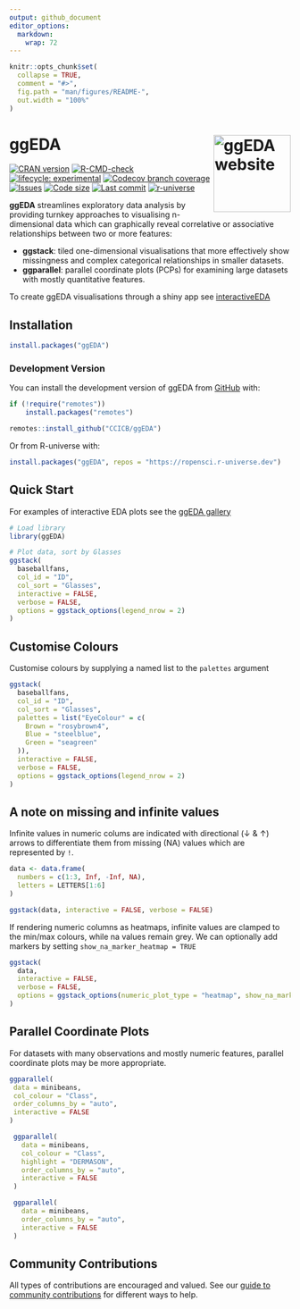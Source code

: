 ```yaml
---
output: github_document
editor_options: 
  markdown: 
    wrap: 72
---
```


<!-- README.md is generated from README.Rmd. Please edit that file -->

```r
knitr::opts_chunk$set(
  collapse = TRUE,
  comment = "#>",
  fig.path = "man/figures/README-",
  out.width = "100%"
)
```

# ggEDA <a href="https://CCICB.github.io/ggEDA/"><img src="man/figures/logo.png" alt="ggEDA website" align="right" height="138"/></a>

<!-- badges: start -->
[![CRAN version](https://img.shields.io/cran/v/ggEDA.svg)](https://CRAN.R-project.org/package=ggEDA)   [![R-CMD-check](https://github.com/CCICB/ggEDA/actions/workflows/R-CMD-check.yaml/badge.svg)](https://github.com/CCICB/ggEDA/actions/workflows/R-CMD-check.yaml) [![lifecycle: experimental](https://img.shields.io/badge/lifecycle-experimental-orange.svg)](https://lifecycle.r-lib.org/articles/stages.html#experimental) [![Codecov branch coverage](https://codecov.io/gh/CCICB/ggEDA/branch/main/graph/badge.svg)](https://app.codecov.io/gh/CCICB/ggEDA?branch=main) [![Issues](https://img.shields.io/github/issues/CCICB/ggEDA)](https://github.com/CCICB/ggEDA/issues) [![Code size](https://img.shields.io/github/languages/code-size/CCICB/ggEDA)](https://github.com/CCICB/ggEDA) [![Last commit](https://img.shields.io/github/last-commit/CCICB/ggEDA)](https://github.com/CCICB/ggEDA/commits/main) [![r-universe](https://ccicb.r-universe.dev/badges/ggEDA)](https://ccicb.r-universe.dev)
<!-- badges: end -->

**ggEDA** streamlines exploratory data analysis by providing turnkey
approaches to visualising n-dimensional data which can graphically
reveal correlative or associative relationships between two or more
features:

-   **ggstack**: tiled one-dimensional visualisations that more
    effectively show missingness and complex categorical relationships
    in smaller datasets.
-   **ggparallel**: parallel coordinate plots (PCPs) for
    examining large datasets with mostly quantitative features.

To create ggEDA visualisations through a shiny app see [interactiveEDA](https://github.com/CCICB/interactiveEDA)

## Installation

``` r
install.packages("ggEDA")
```

### Development Version

You can install the development version of ggEDA from
[GitHub](https://github.com/CCICB/ggEDA) with:

``` r
if (!require("remotes"))
    install.packages("remotes")

remotes::install_github("CCICB/ggEDA")
```

Or from R-universe with:

``` r
install.packages("ggEDA", repos = "https://ropensci.r-universe.dev")
```

## Quick Start

For examples of interactive EDA plots see the [ggEDA
gallery](https://CCICB.github.io/ggEDA/articles/gallery.html)

```r
# Load library
library(ggEDA)

# Plot data, sort by Glasses
ggstack(
  baseballfans,
  col_id = "ID",
  col_sort = "Glasses",
  interactive = FALSE,
  verbose = FALSE,
  options = ggstack_options(legend_nrow = 2)
)
```

## Customise Colours

Customise colours by supplying a named list to the `palettes` argument

```r
ggstack(
  baseballfans,
  col_id = "ID",
  col_sort = "Glasses",
  palettes = list("EyeColour" = c(
    Brown = "rosybrown4",
    Blue = "steelblue",
    Green = "seagreen"
  )),
  interactive = FALSE,
  verbose = FALSE,
  options = ggstack_options(legend_nrow = 2)
)
```

## A note on missing and infinite values

Infinite values in numeric colums are indicated with directional (↓ & ↑) arrows to differentiate them from missing (NA) values which are represented by `!`.

```r
data <- data.frame(
  numbers = c(1:3, Inf, -Inf, NA), 
  letters = LETTERS[1:6]
)

ggstack(data, interactive = FALSE, verbose = FALSE)
```

If rendering numeric columns as heatmaps, infinite values are clamped to the min/max colours, while na values remain grey. We can optionally add markers by setting `show_na_marker_heatmap = TRUE`

```r
ggstack(
  data, 
  interactive = FALSE, 
  verbose = FALSE,
  options = ggstack_options(numeric_plot_type = "heatmap", show_na_marker_heatmap = TRUE)
)
```

## Parallel Coordinate Plots

For datasets with many observations and mostly numeric features,
parallel coordinate plots may be more appropriate.

```r
ggparallel(
 data = minibeans,
 col_colour = "Class",
 order_columns_by = "auto",
 interactive = FALSE
)
```

```r
 ggparallel(
   data = minibeans,
   col_colour = "Class",
   highlight = "DERMASON",
   order_columns_by = "auto",
   interactive = FALSE
 )
```

```r
 ggparallel(
   data = minibeans,
   order_columns_by = "auto",
   interactive = FALSE
 )
```


## Community Contributions

All types of contributions are encouraged and valued. See our [guide to
community
contributions](https://CCICB.github.io/ggEDA/CONTRIBUTING.html) for
different ways to help.
